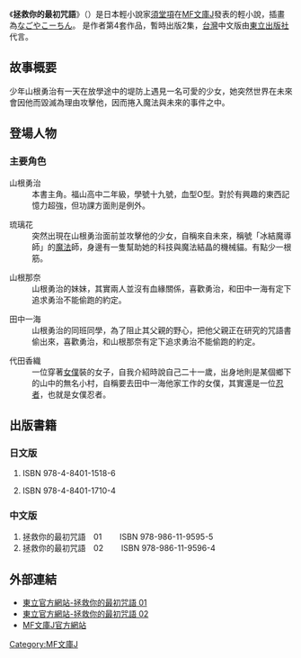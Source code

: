 {{Infobox animanga/Headerofja
|標題= -{拯救你的最初咒語}- 　
|尺寸= 
|說明= 
|日文名稱= キミを救う最初の呪文
|英文名稱= 　　
|假名=  
|羅馬字= 
|類型= [[奇幻|奇幻]]、[[喜劇|喜劇]] 
}}
{{Infobox animanga/name
|作品原名= {{lang|ja|キミを救う最初の呪文}}
|官方譯名= 
|正式譯名= 拯救你的最初咒語
|常用譯名= 
}}
{{Infobox animanga/Novel
|輕小說= yes
|作者= [[須堂項|須堂項]]
|插圖= [[なごやこーちん|なごやこーちん]]
|出版社= {{flagicon|Japan}} [[MF文庫J|MF文庫J]]<br/>{{flagicon|Taiwan}} [[東立出版社|東立出版社]]
|連載雜誌= 
|開始= 
|冊數= 2
}}
{{Infobox animanga/Footerofja}}
《'''拯救你的最初咒語'''》（'''{{lang|ja|キミを救う最初の呪文}}'''）是日本輕小說家[[須堂項|須堂項]]在[[MF文庫J|MF文庫J]]發表的輕小說，插畫為[[なごやこーちん|なごやこーちん]]。
是作者第4套作品，暫時出版2集，[[台灣|台灣]]中文版由[[東立出版社|東立出版社]]代言。
 
==故事概要== 
少年山根勇治有一天在放學途中的堤防上遇見一名可愛的少女，她突然世界在未來會因他而毀滅為理由攻擊他，因而捲入魔法與未來的事件之中。

==登場人物==
===主要角色===

;山根勇治
:本書主角。福山高中二年級，學號十九號，血型O型。對於有興趣的東西記憶力超強，但功課方面則是例外。

;琉璃花
:突然出現在山根勇治面前並攻擊他的少女，自稱來自未來，稱號「冰結魔導師」的[[魔法|魔法]]師，身邊有一隻幫助她的科技與魔法結晶的機械貓。有點少一根筋。

;山根那奈
:山根勇治的妹妹，其實兩人並沒有血緣關係，喜歡勇治，和田中一海有定下追求勇治不能偷跑的約定。

;田中一海
:山根勇治的同班同學，為了阻止其父親的野心，把他父親正在研究的咒語書偷出來，喜歡勇治，和山根那奈有定下追求勇治不能偷跑的約定。

;代田香織
:一位穿著[[女僕|女僕]]裝的女子，自我介紹時說自己二十一歲，出身地則是某個鄉下的山中的無名小村，自稱要去田中一海他家工作的女僕，其實還是一位[[忍者|忍者]]，也就是女僕忍者。

== 出版書籍 ==
===日文版===
#{{lang|ja|キミを救う最初の呪文　1}}  ISBN 978-4-8401-1518-6
#{{lang|ja|キミを救う最初の呪文　2}}  ISBN 978-4-8401-1710-4 


===中文版===
#拯救你的最初咒語　01　 　ISBN 978-986-11-9595-5 
#拯救你的最初咒語　02　 　ISBN 978-986-11-9596-4

== 外部連結 ==
*[https://web.archive.org/web/20070827022622/http://novel.tongli.com.tw/BookDetail_List.asp?BookID=NA00801  東立官方網站-拯救你的最初咒語 01]
*[http://novel.tongli.com.tw/BookDetail_List.asp?BookID=NA00802  東立官方網站-拯救你的最初咒語 02]{{dead link|date=2018年3月 |bot=InternetArchiveBot |fix-attempted=yes }}
*[http://www.mediafactory.co.jp/bunkoj/index.html MF文庫J官方網站] {{Wayback|url=http://www.mediafactory.co.jp/bunkoj/index.html |date=20030430164920 }}

{{DEFAULTSORT:Kimi wo Sukuu Saisho no Jumon}}

[[Category:MF文庫J|Category:MF文庫J]]